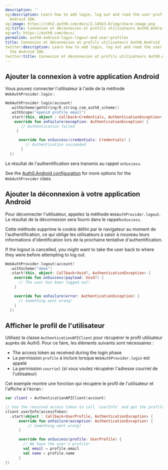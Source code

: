 ```yaml
---
description: ''
og:description: Learn how to add login, log out and read the user profile using the
  Android SDK.
og:image: https://cdn2.auth0.com/docs/1.14553.0/img/share-image.png
og:title: Connexion et déconnexion et profils utilisateurs Auth0.Android
og:url: https://auth0.com/docs/
permalink: auth0-android-login-logout-and-user-profiles
title: Connexion et déconnexion et profils utilisateurs Auth0.Android
twitter:description: Learn how to add login, log out and read the user profile using
  the Android SDK.
twitter:title: Connexion et déconnexion et profils utilisateurs Auth0.Android
---
```


## Ajouter la connexion à votre application Android

Vous pouvez connecter l'utilisateur à l'aide de la méthode `WebAuthProvider.login` :

```kotlin lines
WebAuthProvider.login(account)
  .withScheme(getString(R.string.com_auth0_scheme))
  .withScope("openid profile email")
  .start(this, object : Callback<Credentials, AuthenticationException> {
    override fun onFailure(exception: AuthenticationException) {
       // Authentication failed
     }

      override fun onSuccess(credentials: Credentials) {
         // Authentication succeeded
       }
  })
```

Le résultat de l'authentification sera transmis au rappel `onSuccess`.

See the [Auth0.Android configuration](/docs/libraries/auth0-android/auth0-android-configuration) for more options for the `WebAuthProvider` class.

## Ajouter la déconnexion à votre application Android

Pour déconnecter l'utilisateur, appelez la méthode `WebAuthProvider.logout`. Le résultat de la déconnexion sera fourni dans le rappel`onSuccess`.

Cette méthode supprime le cookie défini par le navigateur au moment de l'authentification, ce qui oblige les utilisateurs à saisir à nouveau leurs informations d'identification lors de la prochaine tentative d'authentification.

<Callout icon="file-lines" color="#0EA5E9" iconType="regular">

If the logout is cancelled, you might want to take the user back to where they were before attempting to log out.

</Callout>

```kotlin lines
WebAuthProvider.logout(account)
  .withScheme("demo")
  .start(this, object: Callback<Void?, AuthenticationException> {
    override fun onSuccess(payload: Void?) {
      // The user has been logged out!
    }

    override fun onFailure(error: AuthenticationException) {
      // Something went wrong!
    }
  })
```

## Afficher le profil de l'utilisateur

Utilisez la classe `AuthenticationAPIClient` pour récupérer le profil utilisateur auprès de Auth0. Pour ce faire, les éléments suivants sont nécessaires :

* The <Tooltip tip="Access Token: Authorization credential, in the form of an opaque string or JWT, used to access an API." cta="View Glossary" href="/docs/glossary?term=access+token">access token</Tooltip> as received during the login phase
* La permission `profile` à inclure lorsque `WebAuthProvider.login` est appelé
* La permission `courriel` (si vous voulez récupérer l'adresse courriel de l'utilisateur)

Cet exemple montre une fonction qui récupère le profil de l'utilisateur et l'affiche à l'écran :

```kotlin lines
var client = AuthenticationAPIClient(account)

// Use the received access token to call `userInfo` and get the profile from Auth0.
client.userInfo(accessToken)
  .start(object : Callback<UserProfile, AuthenticationException> {
      override fun onFailure(exception: AuthenticationException) {
          // Something went wrong!
      }

      override fun onSuccess(profile: UserProfile) {
        // We have the user's profile!
        val email = profile.email
        val name = profile.name
      }
})
```